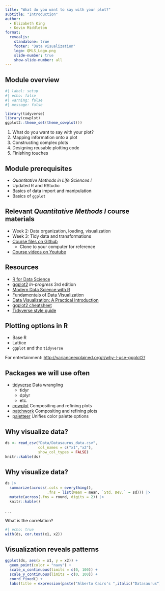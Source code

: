 ```yaml
---
title: "What do you want to say with your plot?"
subtitle: "Introduction"
author:
  - Elizabeth King
  - Kevin Middleton
format:
  revealjs:
    standalone: true
    footer: "Data visualization"
    logo: QMLS_Logo.png
    slide-number: true
    show-slide-number: all
---
```


## Module overview

```r
#| label: setup
#| echo: false
#| warning: false
#| message: false

library(tidyverse)
library(cowplot)
ggplot2::theme_set(theme_cowplot())
```

1. What do you want to say with your plot?
2. Mapping information onto a plot
3. Constructing complex plots
4. Designing reusable plotting code
5. Finishing touches

## Module prerequisites

- *Quantitative Methods in Life Sciences I*
- Updated R and RStudio
- Basics of data import and manipulation
- Basics of `ggplot`

## Relevant *Quantitative Methods I* course materials

- Week 2: Data organization, loading, visualization
- Week 3: Tidy data and transformations
- [Course files on Github](https://github.com/kmiddleton/quant_methods)
  - Clone to your computer for reference
- [Course videos on Youtube](https://www.youtube.com/playlist?list=PLeIk-G-wZpqx1yW49XAHqoccBXhNJrUSu) 

## Resources

- [R for Data Science](https://r4ds.had.co.nz/)
- [ggplot2](https://ggplot2-book.org/) *In-progress* 3rd edition
- [Modern Data Science with R](https://mdsr-book.github.io/mdsr2e/)
- [Fundamentals of Data Visualization](https://clauswilke.com/dataviz/index.html)
- [Data Visualization: A Practical Introduction](https://socviz.co/index.html#preface)
- [ggplot2 cheatsheet](https://www.maths.usyd.edu.au/u/UG/SM/STAT3022/r/current/Misc/data-visualization-2.1.pdf)
- [Tidyverse style guide](https://style.tidyverse.org/)

## Plotting options in R

- Base R
- Lattice
- `ggplot` and the `tidyverse`

For entertainment: [http://varianceexplained.org/r/why-I-use-ggplot2/](http://varianceexplained.org/r/why-I-use-ggplot2/)

## Packages we will use often

- [tidyverse](https://www.tidyverse.org/) Data wrangling
  - tidyr
  - dplyr
  - etc.
- [cowplot](https://cran.r-project.org/web/packages/cowplot/vignettes/introduction.html) Compositing and refining plots
- [patchwork](https://patchwork.data-imaginist.com/) Compositing and refining plots
- [paletteer](https://emilhvitfeldt.github.io/paletteer/) Unifies color palette options

## Why visualize data? {.scrollable}

```r
ds <- read_csv("Data/Datasaurus_data.csv",
               col_names = c("x1","x2"),
               show_col_types = FALSE)
knitr::kable(ds)
```

## Why visualize data? {.scrollable}

```r
ds |> 
  summarize(across(.cols = everything(),
                   .fns = list(Mean = mean, `Std. Dev.` = sd))) |> 
  mutate(across(.fns = round, digits = 2)) |> 
  knitr::kable()
```

. . .

What is the correlation?

```r
#| echo: true
with(ds, cor.test(x1, x2))
```

## Visualization reveals patterns

```r
ggplot(ds, aes(x = x1, y = x2)) +
  geom_point(color = "navy") +
  scale_x_continuous(limits = c(0, 100)) +
  scale_y_continuous(limits = c(0, 100)) +
  coord_fixed() +
  labs(title = expression(paste("Alberto Cairo's ",italic("Datasaurus"))))
```

